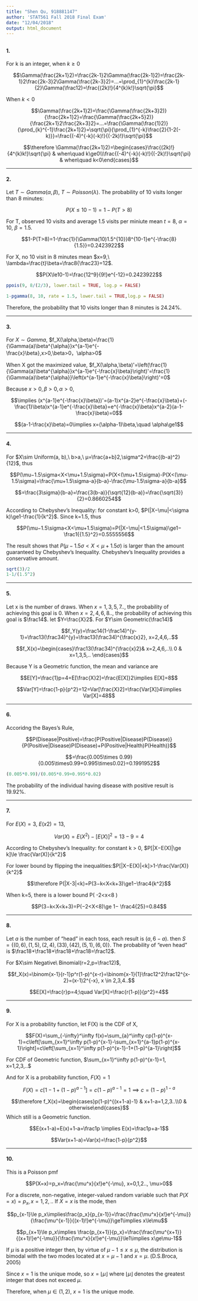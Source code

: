 ```yaml
---
title: "Shen Qu, 918881147"
author: 'STAT561 Fall 2018 Final Exam'
date: "12/04/2018"
output: html_document
---
```


## {.tabset .tabset-fade .tabset-pills}

###

#### 1. 

For k is an integer, when $k\ge0$

$$\Gamma(\frac{2k+1}2)=\frac{2k-1}2\Gamma(\frac{2k-1}2)=\frac{2k-1}2\frac{2k-3}2\Gamma(\frac{2k-3}2)=...=\prod_{1}^{k}\frac{2k-1}{2}\Gamma(\frac12)=\frac{(2k)!}{4^{k}k!}\sqrt{\pi}$$

When $k<0$

$$\Gamma(\frac{2k+1}2)=\frac{\Gamma(\frac{2k+3}2)}{\frac{2k+1}2}=\frac{\Gamma(\frac{2k+5}2)}{\frac{2k+1}2\frac{2k+3}2}=...=\frac{\Gamma(\frac{1}2)}{\prod_{k}^{-1}\frac{2k+1}2}=\sqrt{\pi}{\prod_{1}^{-k}\frac{2}{1-2(-k)}}=\frac{(-4)^{-k}(-k)!}{(-2k)!}\sqrt{\pi}$$

$$\therefore \Gamma(\frac{2k+1}2)=\begin{cases}\frac{(2k)!}{4^{k}k!}\sqrt{\pi} & when\quad k\ge0\\\frac{(-4)^{-k}(-k)!}{(-2k)!}\sqrt{\pi} &  when\quad k<0\end{cases}$$

****

#### 2. 

Let $T\sim Gamma(\alpha,\beta)$, $T\sim Poisson(\lambda)$. The probability of 10 visits longer than 8 minutes:

$$P(X\le10-1)=1-P(T>8)$$

For T, observed 10 visits and average 1.5 visits per miniute mean $t=8,\ \alpha=10,\ \beta=1.5$. 

$$1-P(T>8)=1-\frac{1}{\Gamma(10)1.5^{10}}8^{10-1}e^{-\frac{8}{1.5}}=0.2423922$$

For X, no 10 visit in 8 minutes mean $x=9,\ \lambda=\frac{t}\beta=\frac8{\frac23}=12$. 

$$P(X\le10-1)=\frac{12^9}{9!}e^{-12}=0.2423922$$



```r
ppois(9, 8/(2/3), lower.tail = TRUE, log.p = FALSE)

1-pgamma(8, 10, rate = 1.5, lower.tail = TRUE,log.p = FALSE)

```

Therefore, the probability that 10 visits longer than 8 minutes is 24.24%.

****

#### 3.

For $X\sim Gamma$, $f_X(\alpha,\beta)=\frac{1}{\Gamma(a)\beta^{\alpha}}x^{a-1}e^{-\frac{x}\beta},x>0,\beta>0，\alpha>0$

When X got the maximized value, $f_X(\alpha,\beta)'=\left(\frac{1}{\Gamma(a)\beta^{\alpha}}x^{a-1}e^{-\frac{x}\beta}\right)'=\frac{1}{\Gamma(a)\beta^{\alpha}}\left(x^{a-1}e^{-\frac{x}\beta}\right)'=0$

Because $x>0,\beta>0,\alpha>0$,

$$\implies (x^{a-1}e^{-\frac{x}\beta})'=(a-1)x^{a-2}e^{-\frac{x}\beta}+(-\frac{1}\beta)x^{a-1}e^{-\frac{x}\beta}=e^{-\frac{x}\beta}x^{a-2}(a-1-\frac{x}\beta)=0$$

$$(a-1-\frac{x}\beta)=0\implies x=(\alpha-1)\beta,\quad \alpha\ge1$$

****

#### 4.

For $X\sim Uniform(a, b),\ b>a,\ μ=\frac{a+b}2,\sigma^2=\frac{(b-a)^2}{12}$, thus

$$P(\mu−1.5\sigma<X<\mu+1.5\sigma)=P(X<(\mu+1.5\sigma)-P(X<(\mu-1.5\sigma)=\frac{\mu+1.5\sigma-a}{b-a}-\frac{\mu-1.5\sigma-a}{b-a}$$

$$=\frac{3\sigma}{b-a}=\frac{3(b-a)}{\sqrt{12}(b-a)}=\frac{\sqrt{3}}{2}=0.8660254$$

<!--
$$P(\mu−1.5\sigma<X<\mu+1.5\sigma)=P(\frac{a+b}2−\frac{1.5(b-a)}{\sqrt{12}}<X<\frac{a+b}2+\frac{1.5(b-a)}{\sqrt{12}})$$

$$=P(\frac{2+\sqrt3}4a+\frac{2-\sqrt3}4b<X<\frac{2-\sqrt3}4a+\frac{2+\sqrt3}4b)$$-->

According to Chebyshev's Inequality: for constant k>0, $P(|X−\mu|<\sigma k)\ge1-\frac{1}{k^2}$. Since k=1.5, thus

$$P(\mu−1.5\sigma<X<\mu+1.5\sigma)=P(|X−\mu|<1.5\sigma)\ge1−\frac1{{1.5}^2}=0.5555556$$

The result shows that  $P(\mu−1.5\sigma<X<\mu+1.5\sigma)$ is larger than the amount guaranteed by Chebyshev's Inequality. Chebyshev's Inequality provides a conservative amount.

```r
sqrt(3)/2
1-1/(1.5^2)
```

****

#### 5.

Let x is the number of draws. When $x=1,3,5,7..$, the probability of achieving this goal is 0. When $x=2,4,6,8..$, the probability of achieving this goal is $\frac14$. let $Y=\frac{X}2$. For $Y\sim Geometric(\frac14)$

$$f_Y(y)=\frac14(1-\frac14)^{y-1}=\frac13(\frac34)^{y}=\frac13(\frac34)^{\frac{x}2}, x=2,4,6,..$$

$$f_X(x)=\begin{cases}\frac13(\frac34)^{\frac{x}2}& x=2,4,6,..\\ 0 & x=1,3,5,.. \end{cases}$$

Because Y is a Geometric function, the mean and variance are

$$E[Y]=\frac{1}p=4=E[\frac{X}2]=\frac{E[X]}2\implies E[X]=8$$

$$Var[Y]=\frac{1-p}{p^2}=12=Var[\frac{X}2]=\frac{Var[X]}4\implies Var[X]=48$$

****

#### 6. 

Accoridng the Bayes’s Rule,

$$P(Disease|Positive)=\frac{P(Positive|Disease)P(Disease)}{P(Positive|Disease)P(Disease)+P(Positive|Health)P(Health)}$$

$$=\frac{0.005\times 0.99}{0.005\times0.99+0.995\times0.02}=0.1991952$$

```r
(0.005*0.99)/(0.005*0.99+0.995*0.02)
```

The probability of the individual having disease with positive result is 19.92%.

****

#### 7. 

For $E(X)=3,\ E(x2)=13$,

$$Var(X)=E(X^2)−[E(X)]^2=13-9=4$$

According to Chebyshev's Inequality: for constant k > 0, $P[|X−E(X)|\ge k]\le \frac{Var(X)}{k^2}$

For lower bound by flipping the inequalities:$P[|X−E(X)|<k]>1-\frac{Var(X)}{k^2}$

$$\therefore P(|X-3|<k)=P(3−k<X<k+3)\ge1−\frac4{k^2}$$

When k=5, there is a lower bound P( -2<x<8 )

$$P(3−k<X<k+3)=P(−2<X<8)\ge 1− \frac4{25}=0.84$$

****

#### 8.

Let $a$ is the number of "head" in each toss, each result is $(a,6-a)$. then $S=\{(0,6),(1,5),(2,4),(33),(42),(5,1),(6,0)\}$. The probability of "even head" is $\frac18+\frac18+\frac18+\frac18=\frac12$.

For $X\sim Negative\ Binomial(r=2,p=\frac12)$,

$$f_X(x)=\binom{x-1}{r-1}p^r(1-p)^{x-r}=\binom{x-1}{1}\frac12^2\frac12^{x-2}=(x-1)2^{-x}, x \in 2,3,4..$$

$$E[X]=\frac{r}p=4;\quad Var[X]=\frac{r(1-p)}{p^2}=4$$

****

#### 9.

For X is a probability function, let F(X) is the CDF of X,

$$F(X)=\sum_{-\infty}^\infty f(x)=\sum_{a}^\infty cp(1-p)^{x-1}=c\left[\sum_{x=1}^\infty p(1-p)^{x-1}-\sum_{x=1}^{a-1}p(1-p)^{x-1}\right]=c\left[\sum_{x=1}^\infty p(1-p)^{x-1}-1+(1-p)^{a-1}\right]$$

For CDF of Geometric function, $\sum_{x=1}^\infty p(1-p)^{x-1}=1, x=1,2,3,..$

And for X is a probability function, $F(X)=1$

$$F(X)=c\left[1-1+(1-p)^{a-1}\right]=c(1-p)^{a-1}=1\implies c=(1-p)^{1-a}$$

$$\therefore f_X(x)=\begin{cases}p(1-p)^{(x+1-a)-1} & x+1-a=1,2,3..\\0 & otherwise\end{cases}$$
Which still is a Geometric function.

$$E(x+1-a)=E(x)+1-a=\frac1p \implies E(x)=\frac1p+a-1$$

$$Var(x+1-a)=Var(x)=\frac{1-p}{p^2}$$

****

#### 10.

This is a Poisson pmf

$$P(X=x)=p_x=\frac{\mu^x}{x!}e^{-\mu}, x=0,1,2.., \mu>0$$

For a discrete, non-negative, integer-valued random variable such that $P(X=x)=p_x, x=1,2,..$ If $X=x$ is the mode, then

$$p_{x-1}\le p_x\implies\frac{p_x}{p_{x-1}}=\frac{\frac{\mu^x}{x!}e^{-\mu}}{\frac{\mu^{x-1}}{(x-1)!}e^{-\mu}}\ge1\implies x\le\mu$$


$$p_{x+1}\le p_x\implies \frac{p_{x+1}}{p_x}=\frac{\frac{\mu^{x+1}}{(x+1)!}e^{-\mu}}{\frac{\mu^x}{x!}e^{-\mu}}\le1\implies x\ge\mu-1$$

If $\mu$ is a positive integer then, by virtue of $\mu-1\le x\le \mu$, the distribution is bimodal with the two modes located at $x=\mu-1$ and $x=\mu$. (D.S.Broca, 2005)

Since $x=1$ is the unique mode, so $x=\lfloor \mu\rfloor$ where $\lfloor\mu\rfloor$ denotes the greatest integer that does not exceed $\mu$. 

Therefore, when $\mu\in(1,2)$, $x=1$ is the unique mode.


